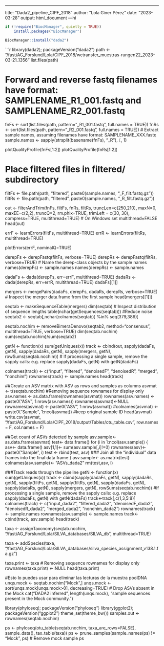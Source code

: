 ---
title: "Dada2_pipeline_CIPF_2018"
author: "Lola Giner Pérez"
date: "2023-03-28"
output: html_document
---hi

```r
if (!require("BiocManager", quietly = TRUE))
    install.packages("BiocManager")

BiocManager::install("dada2")
```

```r
library(dada2); packageVersion("dada2")
path <- "/fast/AG_Forslund/Lola/CIPF_2018/wetransfer_muestras-rungen22_2023-03-21_1356" 
list.files(path)


# Forward and reverse fastq filenames have format: SAMPLENAME_R1_001.fastq and SAMPLENAME_R2_001.fastq
fnFs <- sort(list.files(path, pattern="_R1_001.fastq", full.names = TRUE))
fnRs <- sort(list.files(path, pattern="_R2_001.fastq", full.names = TRUE))
# Extract sample names, assuming filenames have format: SAMPLENAME_XXX.fastq
sample.names <- sapply(strsplit(basename(fnFs), "_R"), `[`, 1)

plotQualityProfile(fnFs[1:2])
plotQualityProfile(fnRs[1:2])

# Place filtered files in filtered/ subdirectory
filtFs <- file.path(path, "filtered", paste0(sample.names, "_F_filt.fastq.gz"))
filtRs <- file.path(path, "filtered", paste0(sample.names, "_R_filt.fastq.gz"))


out <- filterAndTrim(fnFs, filtFs, fnRs, filtRs, truncLen=c(250,210),
              maxN=0, maxEE=c(2,2), truncQ=2, rm.phix=TRUE, trimLeft = c(30, 30),
              compress=TRUE, multithread=TRUE) # On Windows set multithread=FALSE
head(out)


errF <- learnErrors(filtFs, multithread=TRUE)
errR <- learnErrors(filtRs, multithread=TRUE)

plotErrors(errF, nominalQ=TRUE)

derepFs <- derepFastq(filtFs, verbose=TRUE)
derepRs <- derepFastq(filtRs, verbose=TRUE)
# Name the derep-class objects by the sample names
names(derepFs) <- sample.names
names(derepRs) <- sample.names

dadaFs <- dada(derepFs, err=errF, multithread=TRUE)
dadaRs <- dada(derepRs, err=errR, multithread=TRUE)
dadaFs[[1]]

mergers <- mergePairs(dadaFs, derepFs, dadaRs, derepRs, verbose=TRUE)
# Inspect the merger data.frame from the first sample
head(mergers[[1]])

seqtab <- makeSequenceTable(mergers)
dim(seqtab)
# Inspect distribution of sequence lengths
table(nchar(getSequences(seqtab)))
#Reduce noise
seqtab2 <- seqtab[,nchar(colnames(seqtab)) %in% seq(379,386)]

seqtab.nochim <- removeBimeraDenovo(seqtab2, method="consensus", multithread=TRUE, verbose=TRUE)
dim(seqtab.nochim)
sum(seqtab.nochim)/sum(seqtab2)

getN <- function(x) sum(getUniques(x))
track <- cbind(out, sapply(dadaFs, getN), sapply(dadaRs, getN), sapply(mergers, getN), rowSums(seqtab.nochim))
# If processing a single sample, remove the sapply calls: e.g. replace sapply(dadaFs, getN) with getN(dadaFs)

colnames(track) <- c("input", "filtered", "denoisedF", "denoisedR", "merged", "nonchim")
rownames(track) <- sample.names
head(track)

##Create an ASV matrix with ASV as rows and samples as columns
asvmat <- t(seqtab.nochim) #Removing sequence rownames for display only
asv.names <- as.data.frame(rownames(asvmat))
rownames(asv.names) <- paste0("ASV", 1:nrow(asv.names))
rownames(asvmat)<-NULL
rownames(asvmat) <- paste0("ASV", 1:nrow(asvmat))
#colnames(asvmat) <- paste0("Sample", 1:ncol(asvmat)) #keep original sample ID
head(asvmat)
write.csv(asvmat, "/fast/AG_Forslund/Lola/CIPF_2018/output/Tables/otu_table.csv", row.names = F, col.names = F)

##Get count of ASVs detected by sample
asv.sample<- as.data.frame(asvmat)
test<- data.frame()
for (i in 1:ncol(asv.sample)) {
    asv<- data.frame()
    asv[1,1]<- sum(asv.sample[,i]!=0)
    rownames(asv)<- paste0("Sample", i)
    test <- rbind(test, asv) ### Join all the "individual" data frames into the final data frame 
}
asv.sample<- as.matrix(test)
colnames(asv.sample)<- "ASVs_dada2"
rm(test,asv, i)

###Track reads through the pipeline 
getN <- function(x) sum(getUniques(x))
track <- cbind(sapply(dadaFs, getN), sapply(dadaRs, getN), sapply(filtFs, getN), sapply(filtRs, getN), sapply(dadaFs, getN), sapply(dadaRs, getN), sapply(mergers, getN), rowSums(seqtab.nochim))
#If processing a single sample, remove the sapply calls: e.g. replace sapply(dadaFs, getN) with getN(dadaFs)
track<-track[,c(1,3,5:8)]
colnames(track) <- c("input_dada2", "filtered_dada2", "denoisedF_dada2", "denoisedR_dada2", "merged_dada2", "nonchim_dada2")
rownames(track) <- sample.names
rownames(asv.sample) <- sample.names
track<-cbind(track, asv.sample)
head(track)

  

taxa <- assignTaxonomy(seqtab.nochim, "/fast/AG_Forslund/Lola/SILVA_databases/SILVA_db", multithread=TRUE)

taxa <- addSpecies(taxa, "/fast/AG_Forslund/Lola/SILVA_databases/silva_species_assignment_v138.1.fa.gz")

taxa.print <- taxa # Removing sequence rownames for display only
rownames(taxa.print) <- NULL
head(taxa.print)

#Esto lo puedes usar para eliminar las lecturas de la muestra poolDNA
unqs.mock <- seqtab.nochim["Mock",]
unqs.mock <- sort(unqs.mock[unqs.mock>0], decreasing=TRUE) # Drop ASVs absent in the Mock
cat("DADA2 inferred", length(unqs.mock), "sample sequences present in the Mock community.\n")


library(phyloseq); packageVersion("phyloseq")
library(ggplot2); packageVersion("ggplot2")
theme_set(theme_bw())
samples.out <- rownames(seqtab.nochim)


ps <- phyloseq(otu_table(seqtab.nochim, taxa_are_rows=FALSE), 
               sample_data(), 
               tax_table(taxa))
ps <- prune_samples(sample_names(ps) != "Mock", ps) # Remove mock sample
ps
